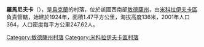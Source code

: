 {{expand|time=2016-09-03T11:09:47+00:00}}
{{unreferenced|time=2016-09-03T11:09:47+00:00}}
{{coord|47|24|30|N|30|40|27|E|scale:30000|display=title}}

'''羅馬尼夫卡'''（{{lang-uk|Романівка}}），是[[烏克蘭|烏克蘭]]的村落，位於該國西南部[[敖德薩州|敖德薩州]]，由[[米科拉伊夫卡區|米科拉伊夫卡區]]負責管轄，始建於1924年，面積1.47平方公里，海拔高度136米，2001年人口364，人口密度每平方公里247.62人。

{{DEFAULTSORT:Романівка}}
[[Category:敖德薩州村落|Category:敖德薩州村落]]
[[Category:米科拉伊夫卡區村落|Category:米科拉伊夫卡區村落]]


{{Odessa-geo-stub}}